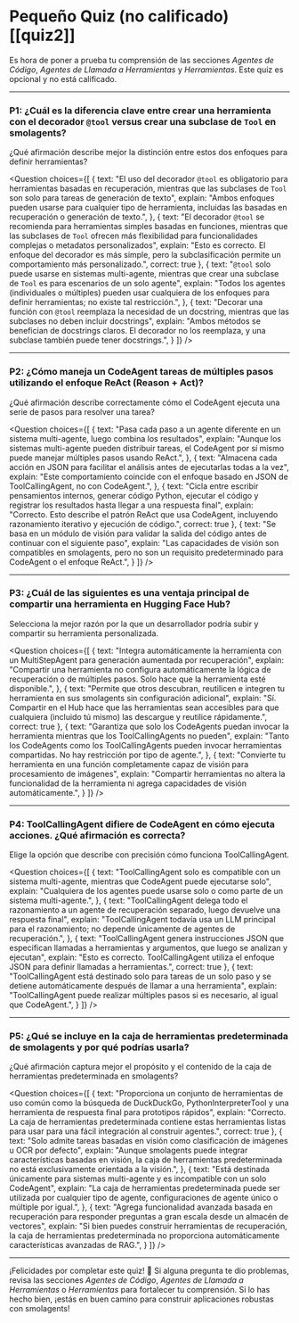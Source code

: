 # Pequeño Quiz (no calificado) [[quiz2]]

Es hora de poner a prueba tu comprensión de las secciones *Agentes de Código*, *Agentes de Llamada a Herramientas* y *Herramientas*. Este quiz es opcional y no está calificado.

---

### P1: ¿Cuál es la diferencia clave entre crear una herramienta con el decorador `@tool` versus crear una subclase de `Tool` en smolagents?

¿Qué afirmación describe mejor la distinción entre estos dos enfoques para definir herramientas?

<Question
choices={[
  {
    text: "El uso del decorador <code>@tool</code> es obligatorio para herramientas basadas en recuperación, mientras que las subclases de <code>Tool</code> son solo para tareas de generación de texto",
    explain: "Ambos enfoques pueden usarse para cualquier tipo de herramienta, incluidas las basadas en recuperación o generación de texto.",
  },
  {
    text: "El decorador <code>@tool</code> se recomienda para herramientas simples basadas en funciones, mientras que las subclases de <code>Tool</code> ofrecen más flexibilidad para funcionalidades complejas o metadatos personalizados",
    explain: "Esto es correcto. El enfoque del decorador es más simple, pero la subclasificación permite un comportamiento más personalizado.",
    correct: true
  },
  {
    text: "<code>@tool</code> solo puede usarse en sistemas multi-agente, mientras que crear una subclase de <code>Tool</code> es para escenarios de un solo agente",
    explain: "Todos los agentes (individuales o múltiples) pueden usar cualquiera de los enfoques para definir herramientas; no existe tal restricción.",
  },
  {
    text: "Decorar una función con <code>@tool</code> reemplaza la necesidad de un docstring, mientras que las subclases no deben incluir docstrings",
    explain: "Ambos métodos se benefician de docstrings claros. El decorador no los reemplaza, y una subclase también puede tener docstrings.",
  }
]}
/>

---

### P2: ¿Cómo maneja un CodeAgent tareas de múltiples pasos utilizando el enfoque ReAct (Reason + Act)?

¿Qué afirmación describe correctamente cómo el CodeAgent ejecuta una serie de pasos para resolver una tarea?

<Question
choices={[
  {
    text: "Pasa cada paso a un agente diferente en un sistema multi-agente, luego combina los resultados",
    explain: "Aunque los sistemas multi-agente pueden distribuir tareas, el CodeAgent por sí mismo puede manejar múltiples pasos usando ReAct.",
  },
  {
    text: "Almacena cada acción en JSON para facilitar el análisis antes de ejecutarlas todas a la vez",
    explain: "Este comportamiento coincide con el enfoque basado en JSON de ToolCallingAgent, no con CodeAgent.",
  },
  {
    text: "Cicla entre escribir pensamientos internos, generar código Python, ejecutar el código y registrar los resultados hasta llegar a una respuesta final",
    explain: "Correcto. Esto describe el patrón ReAct que usa CodeAgent, incluyendo razonamiento iterativo y ejecución de código.",
    correct: true
  },
  {
    text: "Se basa en un módulo de visión para validar la salida del código antes de continuar con el siguiente paso",
    explain: "Las capacidades de visión son compatibles en smolagents, pero no son un requisito predeterminado para CodeAgent o el enfoque ReAct.",
  }
]}
/>

---

### P3: ¿Cuál de las siguientes es una ventaja principal de compartir una herramienta en Hugging Face Hub?

Selecciona la mejor razón por la que un desarrollador podría subir y compartir su herramienta personalizada.

<Question
choices={[
  {
    text: "Integra automáticamente la herramienta con un MultiStepAgent para generación aumentada por recuperación",
    explain: "Compartir una herramienta no configura automáticamente la lógica de recuperación o de múltiples pasos. Solo hace que la herramienta esté disponible.",
  },
  {
    text: "Permite que otros descubran, reutilicen e integren tu herramienta en sus smolagents sin configuración adicional",
    explain: "Sí. Compartir en el Hub hace que las herramientas sean accesibles para que cualquiera (incluido tú mismo) las descargue y reutilice rápidamente.",
    correct: true
  },
  {
    text: "Garantiza que solo los CodeAgents puedan invocar la herramienta mientras que los ToolCallingAgents no pueden",
    explain: "Tanto los CodeAgents como los ToolCallingAgents pueden invocar herramientas compartidas. No hay restricción por tipo de agente.",
  },
  {
    text: "Convierte tu herramienta en una función completamente capaz de visión para procesamiento de imágenes",
    explain: "Compartir herramientas no altera la funcionalidad de la herramienta ni agrega capacidades de visión automáticamente.",
  }
]}
/>

---

### P4: ToolCallingAgent difiere de CodeAgent en cómo ejecuta acciones. ¿Qué afirmación es correcta?

Elige la opción que describe con precisión cómo funciona ToolCallingAgent.

<Question
choices={[
  {
    text: "ToolCallingAgent solo es compatible con un sistema multi-agente, mientras que CodeAgent puede ejecutarse solo",
    explain: "Cualquiera de los agentes puede usarse solo o como parte de un sistema multi-agente.",
  },
  {
    text: "ToolCallingAgent delega todo el razonamiento a un agente de recuperación separado, luego devuelve una respuesta final",
    explain: "ToolCallingAgent todavía usa un LLM principal para el razonamiento; no depende únicamente de agentes de recuperación.",
  },
  {
    text: "ToolCallingAgent genera instrucciones JSON que especifican llamadas a herramientas y argumentos, que luego se analizan y ejecutan",
    explain: "Esto es correcto. ToolCallingAgent utiliza el enfoque JSON para definir llamadas a herramientas.",
    correct: true
  },
  {
    text: "ToolCallingAgent está destinado solo para tareas de un solo paso y se detiene automáticamente después de llamar a una herramienta",
    explain: "ToolCallingAgent puede realizar múltiples pasos si es necesario, al igual que CodeAgent.",
  }
]}
/>

---

### P5: ¿Qué se incluye en la caja de herramientas predeterminada de smolagents y por qué podrías usarla?

¿Qué afirmación captura mejor el propósito y el contenido de la caja de herramientas predeterminada en smolagents?

<Question
choices={[
  {
    text: "Proporciona un conjunto de herramientas de uso común como la búsqueda de DuckDuckGo, PythonInterpreterTool y una herramienta de respuesta final para prototipos rápidos",
    explain: "Correcto. La caja de herramientas predeterminada contiene estas herramientas listas para usar para una fácil integración al construir agentes.",
    correct: true
  },
  {
    text: "Solo admite tareas basadas en visión como clasificación de imágenes u OCR por defecto",
    explain: "Aunque smolagents puede integrar características basadas en visión, la caja de herramientas predeterminada no está exclusivamente orientada a la visión.",
  },
  {
    text: "Está destinada únicamente para sistemas multi-agente y es incompatible con un solo CodeAgent",
    explain: "La caja de herramientas predeterminada puede ser utilizada por cualquier tipo de agente, configuraciones de agente único o múltiple por igual.",
  },
  {
    text: "Agrega funcionalidad avanzada basada en recuperación para responder preguntas a gran escala desde un almacén de vectores",
    explain: "Si bien puedes construir herramientas de recuperación, la caja de herramientas predeterminada no proporciona automáticamente características avanzadas de RAG.",
  }
]}
/>

---

¡Felicidades por completar este quiz! 🎉 Si alguna pregunta te dio problemas, revisa las secciones *Agentes de Código*, *Agentes de Llamada a Herramientas* o *Herramientas* para fortalecer tu comprensión. Si lo has hecho bien, ¡estás en buen camino para construir aplicaciones robustas con smolagents!
